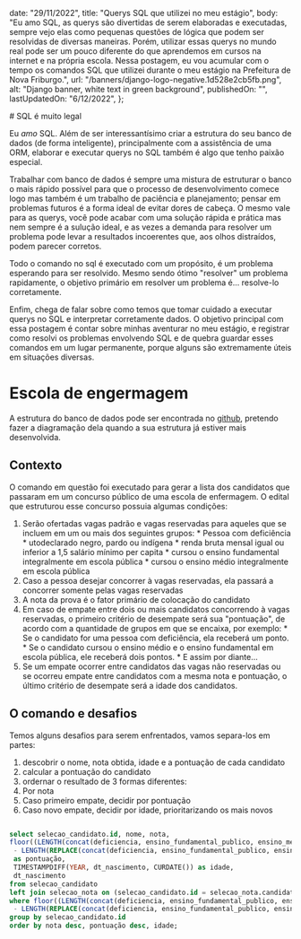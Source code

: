 
  date: "29/11/2022",
  title: "Querys SQL que utilizei no meu estágio",
  body: "Eu amo SQL, as querys são divertidas de serem elaboradas e executadas, sempre vejo elas como pequenas questões de lógica que podem ser resolvidas de diversas maneiras. Porém, utilizar essas querys no mundo real pode ser um pouco diferente do que aprendemos em cursos na internet e na própria escola. Nessa postagem, eu vou acumular com o tempo os comandos SQL que utilizei durante o meu estágio na Prefeitura de Nova Friburgo.",
  url: "/banners/django-logo-negative.1d528e2cb5fb.png",
  alt: "Django banner, white text in green background",
  publishedOn: "",
  lastUpdatedOn: "6/12/2022",
};


<Banner url={meta.url} alt={meta.alt} />
# SQL é muito legal
<Extra_Info
  publishedOn={meta.publishedOn}
  lastUpdatedOn={meta.lastUpdatedOn}
  writtenBy={["Hugo Billé Martins"]}
/>

Eu *amo* SQL. Além de ser  interessantísimo criar a estrutura do seu banco de dados (de forma inteligente), principalmente com a assistência de uma ORM, elaborar e executar querys no SQL também é algo que tenho paixão especial.

Trabalhar com banco de dados é sempre uma mistura de estruturar o banco o mais rápido possível para que o processo de desenvolvimento comece logo mas também é um trabalho de paciência e planejamento; pensar em problemas futuros é a forma ideal de evitar dores de cabeça. O mesmo vale para as querys, você pode acabar com uma solução rápida e prática mas nem sempre é a sulução ideal, e as vezes a demanda para resolver um problema pode levar a resultados incoerentes que, aos olhos distraídos, podem parecer corretos.

Todo o comando no sql é executado com um propósito, é um problema esperando para ser resolvido. Mesmo sendo ótimo "resolver" um problema rapidamente, o objetivo primário em resolver um problema é... resolve-lo corretamente.

Enfim, chega de falar sobre como temos que tomar cuidado a executar querys no SQL e interpretar corretamente dados. O objetivo principal com essa postagem é contar sobre minhas aventurar no meu estágio, e registrar como resolvi os problemas envolvendo SQL e de quebra guardar esses comandos em um lugar permanente, porque alguns são extremamente úteis em situações diversas.

# Escola de engermagem

A estrutura do banco de dados pode ser encontrada no [github](https://github.com/smctinf/escola_enfermagem/blob/main/selecao/models.py), pretendo fazer a diagramação dela quando a sua estrutura já estiver mais desenvolvida.

## Contexto
O comando em questão foi executado para gerar a lista dos candidatos que passaram em um concurso público de uma escola de enfermagem. O edital que estruturou esse concurso possuia algumas condições:
  1. Serão ofertadas vagas padrão e vagas reservadas para aqueles que se incluem em um ou mais dos  seguintes grupos: 
    * Pessoa com deficiência 
    * utodeclarado negro, pardo ou indígena
    * renda bruta mensal igual ou inferior a 1,5 salário mínimo per capita
    * cursou o ensino fundamental integralmente em escola pública 
    * cursou o ensino médio integralmente em escola pública
  2. Caso a pessoa desejar concorrer à vagas reservadas, ela passará a concorrer somente pelas vagas reservadas
  3. A nota da prova é o fator primário de colocação do candidato
  4. Em caso de empate entre dois ou mais candidatos concorrendo à vagas reservadas, o primeiro critério de desempate será sua "pontuação", de acordo com a quantidade de grupos em que se encaixa, por exemplo:
    * Se o candidato for uma pessoa com deficiência, ela receberá um ponto.
    * Se o candidato cursou o ensino médio e o ensino fundamental em escola pública, ele receberá dois pontos.
    * E assim por diante...
  5. Se um empate ocorrer entre candidatos das vagas não reservadas ou se ocorreu empate entre candidatos com a mesma nota e pontuação, o último critério de desempate será a idade dos candidatos.

## O comando e desafios

Temos alguns desafios para serem enfrentados, vamos separa-los em partes:
1. descobrir o nome, nota obtida, idade e a pontuação de cada candidato
3. calcular a pontuação do candidato
2. ordernar o resultado de 3 formas diferentes:
  1. Por nota
  2. Caso primeiro empate, decidir por pontuação
  3. Caso novo empate, decidir por idade, prioritarizando os mais novos


``` sql enfermagem_resultados.sql

select selecao_candidato.id, nome, nota,
floor((LENGTH(concat(deficiencia, ensino_fundamental_publico, ensino_medio_publico, renda_bruta, autodeclaracao)) 
 - LENGTH(REPLACE(concat(deficiencia, ensino_fundamental_publico, ensino_medio_publico, renda_bruta, autodeclaracao), 'S', '')))/LENGTH('S'))
 as pontuação,
 TIMESTAMPDIFF(YEAR, dt_nascimento, CURDATE()) as idade,
 dt_nascimento
from selecao_candidato
left join selecao_nota on (selecao_candidato.id = selecao_nota.candidato_id)
where floor((LENGTH(concat(deficiencia, ensino_fundamental_publico, ensino_medio_publico, renda_bruta, autodeclaracao)) 
 - LENGTH(REPLACE(concat(deficiencia, ensino_fundamental_publico, ensino_medio_publico, renda_bruta, autodeclaracao), 'S', '')))/LENGTH('S')) = 0
group by selecao_candidato.id
order by nota desc, pontuação desc, idade;

```